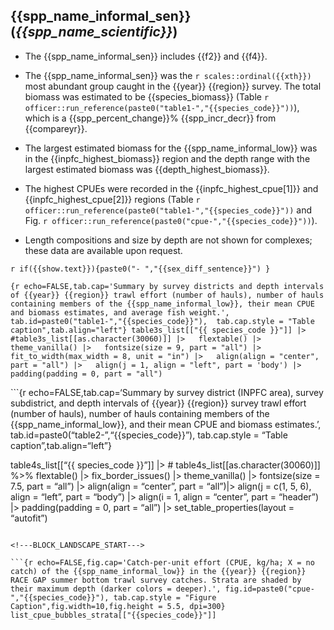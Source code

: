 \newpage

## {{spp_name_informal_sen}} (*{{spp_name_scientific}}*)

<!-- These are the summary bullet points. -->
- The {{spp_name_informal_sen}} includes {{f2}} and {{f4}}.

-  The {{spp_name_informal_sen}} was the `r scales::ordinal({{xth}})` most abundant group caught in the {{year}} {{region}} survey. The total biomass was estimated to be {{species_biomass}} (Table `r officer::run_reference(paste0("table1-","{{species_code}}"))`), which is a {{spp_percent_change}}% {{spp_incr_decr}} from {{compareyr}}.

-   The largest estimated biomass for the {{spp_name_informal_low}} was in the {{inpfc_highest_biomass}} region and the depth range with the largest estimated biomass was {{depth_highest_biomass}}.

-   The highest CPUEs were recorded in the {{inpfc_highest_cpue[1]}} and {{inpfc_highest_cpue[2]}} regions (Table `r officer::run_reference(paste0("table1-","{{species_code}}"))` and Fig. `r officer::run_reference(paste0("cpue-","{{species_code}}"))`).

-   Length compositions and size by depth are not shown for complexes; these data are available upon request.

`r if({{show.text}}){paste0("- ","{{sex_diff_sentence}}") }`

\newpage

```{r echo=FALSE,tab.cap='Summary by survey districts and depth intervals of {{year}} {{region}} trawl effort (number of hauls), number of hauls containing members of the {{spp_name_informal_low}}, their mean CPUE and biomass estimates, and average fish weight.', tab.id=paste0("table1-","{{species_code}}"),  tab.cap.style = "Table caption",tab.align="left"}
table3s_list[["{{ species_code }}"]] |>
  #table3s_list[[as.character(30060)]] |>
  flextable() |>
  theme_vanilla() |>
  fontsize(size = 9, part = "all") |>
  fit_to_width(max_width = 8, unit = "in") |>
  align(align = "center", part = "all") |>
  align(j = 1, align = "left", part = 'body') |>
  padding(padding = 0, part = "all")
```

\newpage

```{r echo=FALSE,tab.cap='Summary by survey district (INPFC area), survey subdistrict, and depth intervals of {{year}} {{region}} survey trawl effort (number of hauls), number of hauls containing members of the {{spp_name_informal_low}}, and their mean CPUE and biomass estimates.', tab.id=paste0("table2-","{{species_code}}"),  tab.cap.style = "Table caption",tab.align="left"}

table4s_list[["{{ species_code }}"]] |>
# table4s_list[[as.character(30060)]] %>%
  flextable() |>
  fix_border_issues() |>
  theme_vanilla() |>
  fontsize(size = 7.5, part = "all") |>
  align(align = "center", part = "all")|>
  align(j = c(1, 5, 6), align = "left", part = "body") |>
  align(i = 1, align = "center", part = "header") |>
  padding(padding = 0, part = "all") |>
  set_table_properties(layout = "autofit")
```

<!---BLOCK_LANDSCAPE_START--->

```{r echo=FALSE,fig.cap='Catch-per-unit effort (CPUE, kg/ha; X = no catch) of the {{spp_name_informal_low}} in the {{year}} {{region}} RACE GAP summer bottom trawl survey catches. Strata are shaded by their maximum depth (darker colors = deeper).', fig.id=paste0("cpue-","{{species_code}}"), tab.cap.style = "Figure Caption",fig.width=10,fig.height = 5.5, dpi=300}
list_cpue_bubbles_strata[["{{species_code}}"]]
```

<!---BLOCK_LANDSCAPE_STOP--->
